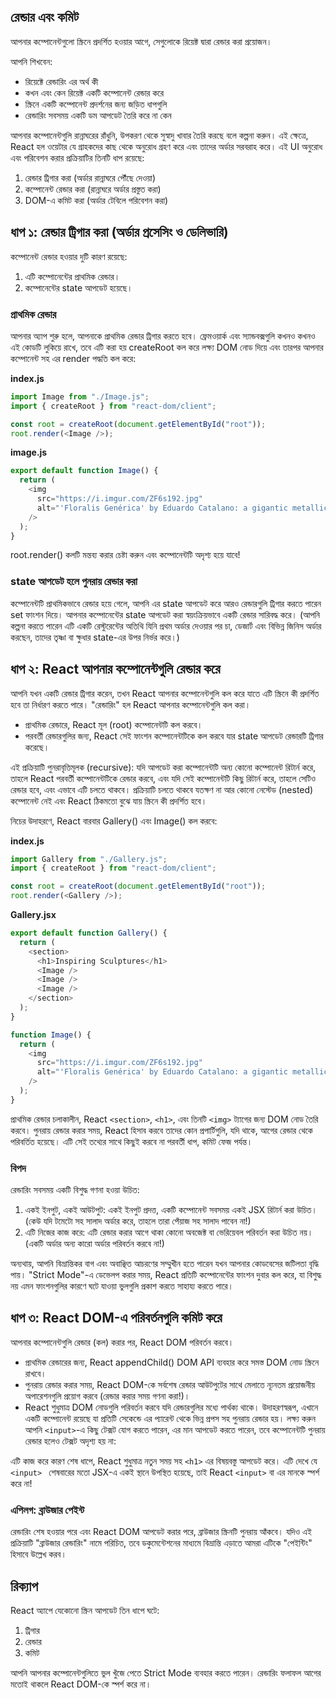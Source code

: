 
## রেন্ডার এবং কমিট

আপনার কম্পোনেন্টগুলো স্ক্রিনে প্রদর্শিত হওয়ার আগে, সেগুলোকে রিয়েক্ট দ্বারা রেন্ডার করা প্রয়োজন।

আপনি শিখবেন:

- রিয়েক্টে রেন্ডারিং এর অর্থ কী
- কখন এবং কেন রিয়েক্ট একটি কম্পোনেন্ট রেন্ডার করে
- স্ক্রিনে একটি কম্পোনেন্ট প্রদর্শনের জন্য জড়িত ধাপগুলি
- রেন্ডারিং সবসময় একটি ডম আপডেট তৈরি করে না কেন

আপনার কম্পোনেন্টগুলি রান্নাঘরের রাঁধুনি, উপকরণ থেকে সুস্বাদু খাবার তৈরি করছে বলে কল্পনা করুন। এই ক্ষেত্রে, React হল ওয়েটার যে গ্রাহকদের কাছ থেকে অনুরোধ গ্রহণ করে এবং তাদের অর্ডার সরবরাহ করে। এই UI অনুরোধ এবং পরিবেশন করার প্রক্রিয়াটির তিনটি ধাপ রয়েছে:

1. রেন্ডার ট্রিগার করা (অর্ডার রান্নাঘরে পৌঁছে দেওয়া)
2. কম্পোনেন্ট রেন্ডার করা (রান্নাঘরে অর্ডার প্রস্তুত করা)
3. DOM-এ কমিট করা (অর্ডার টেবিলে পরিবেশন করা)

## ধাপ ১: রেন্ডার ট্রিগার করা (অর্ডার প্রসেসিং ও ডেলিভারি)

কম্পোনেন্ট রেন্ডার হওয়ার দুটি কারণ রয়েছে:

1. এটি কম্পোনেন্টের প্রাথমিক রেন্ডার।
2. কম্পোনেন্টের state আপডেট হয়েছে।

### প্রাথমিক রেন্ডার

আপনার অ্যাপ শুরু হলে, আপনাকে প্রাথমিক রেন্ডার ট্রিগার করতে হবে। ফ্রেমওয়ার্ক এবং স্যান্ডবক্সগুলি কখনও কখনও এই কোডটি লুকিয়ে রাখে, তবে এটি করা হয় createRoot কল করে লক্ষ্য DOM নোড দিয়ে এবং তারপর আপনার কম্পোনেন্ট সহ এর render পদ্ধতি কল করে:

**index.js**

```javascript
import Image from "./Image.js";
import { createRoot } from "react-dom/client";

const root = createRoot(document.getElementById("root"));
root.render(<Image />);
```

**image.js**

```javascript
export default function Image() {
  return (
    <img
      src="https://i.imgur.com/ZF6s192.jpg"
      alt="'Floralis Genérica' by Eduardo Catalano: a gigantic metallic flower sculpture with reflective petals"
    />
  );
}
```

root.render() কলটি মন্তব্য করার চেষ্টা করুন এবং কম্পোনেন্টটি অদৃশ্য হয়ে যাবে!

### state আপডেট হলে পুনরায় রেন্ডার করা

কম্পোনেন্টটি প্রাথমিকভাবে রেন্ডার হয়ে গেলে, আপনি এর state আপডেট করে আরও রেন্ডারগুলি ট্রিগার করতে পারেন set ফাংশন দিয়ে। আপনার কম্পোনেন্টের state আপডেট করা স্বয়ংক্রিয়ভাবে একটি রেন্ডার সারিবদ্ধ করে। (আপনি কল্পনা করতে পারেন এটি একটি রেস্টুরেন্টের অতিথি যিনি প্রথম অর্ডার দেওয়ার পর চা, ডেজার্ট এবং বিভিন্ন জিনিস অর্ডার করছেন, তাদের তৃষ্ণা বা ক্ষুধার state-এর উপর নির্ভর করে।)

## ধাপ ২: React আপনার কম্পোনেন্টগুলি রেন্ডার করে

আপনি যখন একটি রেন্ডার ট্রিগার করেন, তখন React আপনার কম্পোনেন্টগুলি কল করে যাতে এটি স্ক্রিনে কী প্রদর্শিত হবে তা নির্ধারণ করতে পারে। "রেন্ডারিং" হল React আপনার কম্পোনেন্টগুলি কল করা।

- প্রাথমিক রেন্ডারে, React মূল (root) কম্পোনেন্টটি কল করবে।
- পরবর্তী রেন্ডারগুলির জন্য, React সেই ফাংশন কম্পোনেন্টটিকে কল করবে যার state আপডেট রেন্ডারটি ট্রিগার করেছে।

এই প্রক্রিয়াটি পুনরাবৃত্তিমূলক (recursive): যদি আপডেট করা কম্পোনেন্টটি অন্য কোনো কম্পোনেন্ট রিটার্ন করে, তাহলে React পরবর্তী কম্পোনেন্টটিকে রেন্ডার করবে, এবং যদি সেই কম্পোনেন্টটি কিছু রিটার্ন করে, তাহলে সেটিও রেন্ডার হবে, এবং এভাবে এটি চলতে থাকবে। প্রক্রিয়াটি চলতে থাকবে যতক্ষণ না আর কোনো নেস্টেড (nested) কম্পোনেন্ট নেই এবং React ঠিকমতো বুঝে যায় স্ক্রিনে কী প্রদর্শিত হবে।

নিচের উদাহরণে, React বারবার Gallery() এবং Image() কল করবে:

**index.js**

```javascript
import Gallery from "./Gallery.js";
import { createRoot } from "react-dom/client";

const root = createRoot(document.getElementById("root"));
root.render(<Gallery />);
```

**Gallery.jsx**

```javascript
export default function Gallery() {
  return (
    <section>
      <h1>Inspiring Sculptures</h1>
      <Image />
      <Image />
      <Image />
    </section>
  );
}

function Image() {
  return (
    <img
      src="https://i.imgur.com/ZF6s192.jpg"
      alt="'Floralis Genérica' by Eduardo Catalano: a gigantic metallic flower sculpture with reflective petals"
    />
  );
}
```

প্রাথমিক রেন্ডার চলাকালীন, React `<section>`, `<h1>`, এবং তিনটি `<img>` ট্যাগের জন্য DOM নোড তৈরি করবে।
পুনরায় রেন্ডার করার সময়, React হিসাব করবে তাদের কোন প্রপার্টিগুলি, যদি থাকে, আগের রেন্ডার থেকে পরিবর্তিত হয়েছে। এটি সেই তথ্যের সাথে কিছুই করবে না পরবর্তী ধাপ, কমিট ফেজ পর্যন্ত।

### বিপদ

রেন্ডারিং সবসময় একটি বিশুদ্ধ গণনা হওয়া উচিত:

1. একই ইনপুট, একই আউটপুট: একই ইনপুট প্রদত্ত, একটি কম্পোনেন্ট সবসময় একই JSX রিটার্ন করা উচিত। (কেউ যদি টমেটো সহ সালাদ অর্ডার করে, তাহলে তারা পেঁয়াজ সহ সালাদ পাবেন না!)
2. এটি নিজের কাজ করে: এটি রেন্ডার করার আগে থাকা কোনো অবজেক্ট বা ভেরিয়েবল পরিবর্তন করা উচিত নয়। (একটি অর্ডার অন্য কারো অর্ডার পরিবর্তন করবে না!)

অন্যথায়, আপনি বিভ্রান্তিকর বাগ এবং অবাঞ্ছিত আচরণের সম্মুখীন হতে পারেন যখন আপনার কোডবেসের জটিলতা বৃদ্ধি পায়। "Strict Mode"-এ ডেভেলপ করার সময়, React প্রতিটি কম্পোনেন্টের ফাংশন দুবার কল করে, যা বিশুদ্ধ নয় এমন ফাংশনগুলির কারণে ঘটে যাওয়া ভুলগুলি প্রকাশ করতে সাহায্য করতে পারে।

## ধাপ ৩: React DOM-এ পরিবর্তনগুলি কমিট করে

আপনার কম্পোনেন্টগুলি রেন্ডার (কল) করার পর, React DOM পরিবর্তন করবে।

- প্রাথমিক রেন্ডারের জন্য, React appendChild() DOM API ব্যবহার করে সমস্ত DOM নোড স্ক্রিনে রাখবে।
- পুনরায় রেন্ডার করার সময়, React DOM-কে সর্বশেষ রেন্ডার আউটপুটের সাথে মেলাতে ন্যূনতম প্রয়োজনীয় অপারেশনগুলি প্রয়োগ করবে (রেন্ডার করার সময় গণনা করা!)।
- React শুধুমাত্র DOM নোডগুলি পরিবর্তন করবে যদি রেন্ডারগুলির মধ্যে পার্থক্য থাকে। উদাহরণস্বরূপ, এখানে একটি কম্পোনেন্ট রয়েছে যা প্রতিটি সেকেন্ডে এর প্যারেন্ট থেকে ভিন্ন প্রপস সহ পুনরায় রেন্ডার হয়। লক্ষ্য করুন আপনি `<input>`-এ কিছু টেক্সট যোগ করতে পারেন, এর মান আপডেট করতে পারেন, তবে কম্পোনেন্টটি পুনরায় রেন্ডার হলেও টেক্সট অদৃশ্য হয় না:

এটি কাজ করে কারণ শেষ ধাপে, React শুধুমাত্র নতুন সময় সহ `<h1>` এর বিষয়বস্তু আপডেট করে। এটি দেখে যে `<input> ` শেষবারের মতো JSX-এ একই স্থানে উপস্থিত হয়েছে, তাই React `<input>` বা এর মানকে স্পর্শ করে না!

### এপিলগ: ব্রাউজার পেইন্ট

রেন্ডারিং শেষ হওয়ার পরে এবং React DOM আপডেট করার পরে, ব্রাউজার স্ক্রিনটি পুনরায় আঁকবে। যদিও এই প্রক্রিয়াটি "ব্রাউজার রেন্ডারিং" নামে পরিচিত, তবে ডকুমেন্টেশনের মাধ্যমে বিভ্রান্তি এড়াতে আমরা এটিকে "পেইন্টিং" হিসাবে উল্লেখ করব।

## রিক্যাপ

React অ্যাপে যেকোনো স্ক্রিন আপডেট তিন ধাপে ঘটে:

1. ট্রিগার
2. রেন্ডার
3. কমিট

আপনি আপনার কম্পোনেন্টগুলিতে ভুল খুঁজে পেতে Strict Mode ব্যবহার করতে পারেন। রেন্ডারিং ফলাফল আগের মতোই থাকলে React DOM-কে স্পর্শ করে না।

<GiscusComments
  repo="codedbyMojnu/react-bangla-tutorial"
  repoId="R_kgDOLDE87Q"
  category="General"
  categoryId="DIC_kwDOLDE87c4CtCIY"
  mapping="pathname"
  inputPosition="top"
  theme="preferred_color_scheme"
  lang="en"
/>